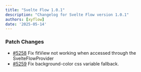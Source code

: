 ```yaml
---
title: "Svelte Flow 1.0.1"
description: "Changelog for Svelte Flow version 1.0.1"
authors: [xyflow]
date: '2025-05-14'
---
```

### Patch Changes
-   [#5258](https://github.com/xyflow/xyflow/pull/5258) Fix fitView not working when accessed through the SvelteFlowProvider
-   [#5259](https://github.com/xyflow/xyflow/pull/5259) Fix background-color css variable fallback.


